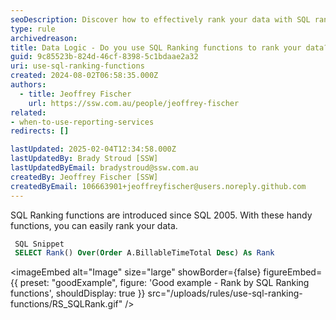 ```yaml
---
seoDescription: Discover how to effectively rank your data with SQL ranking functions since SQL 2005.
type: rule
archivedreason:
title: Data Logic - Do you use SQL Ranking functions to rank your data?
guid: 9c85523b-824d-46cf-8398-5c1bdaae2a32
uri: use-sql-ranking-functions
created: 2024-08-02T06:58:35.000Z
authors:
  - title: Jeoffrey Fischer
    url: https://ssw.com.au/people/jeoffrey-fischer
related:
- when-to-use-reporting-services
redirects: []

lastUpdated: 2025-02-04T12:34:58.000Z
lastUpdatedBy: Brady Stroud [SSW]
lastUpdatedByEmail: bradystroud@ssw.com.au
createdBy: Jeoffrey Fischer [SSW]
createdByEmail: 106663901+jeoffreyfischer@users.noreply.github.com
---
```


SQL Ranking functions are introduced since SQL 2005. With these handy functions, you can easily rank your data.
```sql
 SQL Snippet
 SELECT Rank() Over(Order A.BillableTimeTotal Desc) As Rank
```

<imageEmbed
  alt="Image"
  size="large"
  showBorder={false}
  figureEmbed={{
    preset: "goodExample",
    figure: 'Good example - Rank by SQL Ranking functions',
    shouldDisplay: true
  }}
  src="/uploads/rules/use-sql-ranking-functions/RS_SQLRank.gif"
/>
